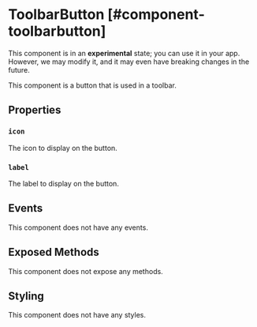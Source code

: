 
# ToolbarButton [#component-toolbarbutton]

<Callout type="warning" emoji="📔">This component is in an **experimental** state; you can use it in your app. However, we may modify it, and it may even have breaking changes in the future.</Callout>

This component is a button that is used in a toolbar.



## Properties

### `icon`

The icon to display on the button.

### `label`

The label to display on the button.

## Events

This component does not have any events.

## Exposed Methods

This component does not expose any methods.

## Styling

This component does not have any styles.
